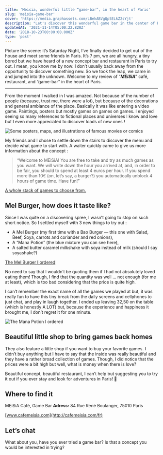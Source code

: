```yaml
---
title: 'Meisia, wonderful little “game-bar”, in the heart of Paris'
slug: 'meisia-game-bar'
cover: 'https://media.graphassets.com/LBekABVgQpSELkZ2sYjt'
description: "Let's discover this wonderful game bar in the center of Paris, France. 🇫🇷"
updatedAt: '2021-11-14T05:00:22.820Z'
date: '2018-10-23T00:00:00.000Z'
type: 'post'
---
```


Picture the scene: it’s Saturday Night, I’ve finally decided to get out of the house and meet some friends in Paris. It’s 7 pm, we are all hungry, a tiny bored but we have heard of a new concept bar and restaurant in Paris to try out. I mean, you know me by now: I don’t usually back away from the opportunity to discover something new. So we took the leap, we came in and jumped into the unknown. Welcome to my review of “**_MEiSiA_**” café, restaurant, and “game-bar” in the heart of Paris.

---

From the moment I walked in I was amazed. Not because of the number of people (because, trust me, there were a lot), but because of the decorations and general ambiance of the place. Basically it was like entering a video game. Paintings, posters but mostly games on games on games. I enjoyed seeing so many references to fictional places and universes I know and love but I even more appreciated to discover loads of new ones !

![Some posters, maps, and illustrations of famous movies or comics](https://media.graphcms.com/faAcgceRQnelFK2yTqwp)

My friends and I chose to settle down the stairs to discover the menu and decide what game to start with. A waiter quickly came to give us more information about the concept :

> “Welcome to MEiSiA! You are free to take and try as much games as you want. We will write down the hour you arrived at, and, in order to be fair, you should to spend at least 4 euros per hour. If you spend more than 10€ (on, let’s say, a burger?) you automatically unblock 4 hours of game time. Have fun!”

[A whole stack of games to choose from.](https://media.graphcms.com/0dmxEbh0TSLcJ02TRTvf)

## Mel Burger, how does it taste like?

Since I was quite on a discovering spree, I wasn’t going to stop on such short notice. So I settled myself with 3 new things to try out :

-   A Mel Burger (my first time with a Bao Burger — this one with Salad, Beef, Soya, carrots and coriander and red onions),
-   A “Mana Potion” (the blue mixture you can see here),
-   A salted butter caramel milkshake with soya instead of milk (should I say soyashake?)

[The Mel Burger I ordered](https://media.graphcms.com/P29XaZ6DTCy684PEc84w)

No need to say that I wouldn’t be quoting them if I had not absolutely loved eating them! Though, I find that the quantity was well … not enough (for me at least), which is too bad considering that the price is quite high.

I can’t remember the exact name of all the games we played at but, it was really fun to have this tiny break from the daily screens and cellphones to just chat, and play in laugh together. I ended up leaving 32,50 on the table (which is honestly A LOT) but, because the experience and happiness it brought me, I don’t regret it for one minute.

![The Mana Potion I ordered](https://media.graphcms.com/6B2CoHbjSOS1FBgsvOVl)

## Beautiful little shop to bring games back homes

They also feature a little shop if you want to buy your favorite games. I didn’t buy anything but I have to say that the inside was really beautiful and they have a rather broad collection of games. Though, I did notice that the prices were a bit high but well, what is money when there is love?

Beautiful concept, beautiful restaurant, I can’t help but suggesting you to try it out if you ever stay and look for adventures in Paris! 🍔

## Where to find it

MEiSiA Café, Game Bar
**Adress:** 84 Rue René Boulanger, 75010 Paris

[www.cafemeisia.com](http://cafemeisia.com/fr)

## Let’s chat

What about you, have you ever tried a game bar? Is that a concept you would be interested in trying?
